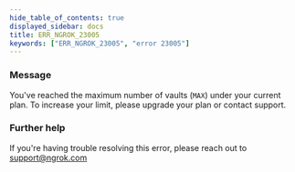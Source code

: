 ```yaml
---
hide_table_of_contents: true
displayed_sidebar: docs
title: ERR_NGROK_23005
keywords: ["ERR_NGROK_23005", "error 23005"]
---
```


### Message

You've reached the maximum number of vaults (`MAX`) under your current plan. To increase your limit, please upgrade your plan or contact support.

### Further help

If you're having trouble resolving this error, please reach out to [support@ngrok.com](mailto:support@ngrok.com?subject=Help%20with%20ERR_NGROK_23005)
